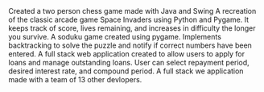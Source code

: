 <ProjectCard title="ChessGUI" link="https://www.behance.net/gallery/58937147/Freiheit" bg="linear-gradient(to right, #2193b0 0%, #6dd5ed 100%)">
Created a two person chess game made with Java and Swing
</ProjectCard>

<ProjectCard title="Alien Invasion" link="https://www.behance.net/gallery/58937147/Freiheit" bg="linear-gradient(to right, #dd5e89 0%, #f7bb97 100%)">
A recreation of the classic arcade game Space Invaders using Python and Pygame. It keeps track of score, lives remaining, and increases in difficulty the longer you survive.
</ProjectCard>

<ProjectCard title="SodukuGUI" link="https://www.behance.net/gallery/58937147/Freiheit" bg="linear-gradient(to right, #D4145A 0%, #FBB03B 100%)">
A soduku game created using pygame. Implements backtracking to solve the puzzle and notify if correct numbers have been entered.
</ProjectCard>

<ProjectCard title="bump" link="https://www.behance.net/gallery/58937147/Freiheit" bg="linear-gradient(to right, #eecda3 0%, #ef629f 100%)">
A full stack web application created to allow users to apply for loans and manage outstanding loans. User can select repayment period, desired interest rate, and compound period.
</ProjectCard>

<ProjectCard title="Braylon Media" link="https://www.behance.net/gallery/58937147/Freiheit" bg="linear-gradient(to right, #43cea2 0%, #185a9d 100%)">
A full stack we application made with a team of 13 other devlopers.
</ProjectCard>





